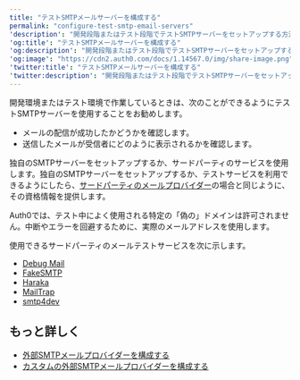 ---
title: "テストSMTPメールサーバーを構成する"
permalink: "configure-test-smtp-email-servers"
'description': "開発段階またはテスト段階でテストSMTPサーバーをセットアップする方法について説明します。"
'og:title': "テストSMTPメールサーバーを構成する"
'og:description': "開発段階またはテスト段階でテストSMTPサーバーをセットアップする方法について説明します。"
'og:image': "https://cdn2.auth0.com/docs/1.14567.0/img/share-image.png"
'twitter:title': "テストSMTPメールサーバーを構成する"
'twitter:description': "開発段階またはテスト段階でテストSMTPサーバーをセットアップする方法について説明します。"
---

開発環境またはテスト環境で作業しているときは、次のことができるようにテストSMTPサーバーを使用することをお勧めします。

* メールの配信が成功したかどうかを確認します。
* 送信したメールが受信者にどのように表示されるかを確認します。

独自のSMTPサーバーをセットアップするか、サードパーティのサービスを使用します。独自のSMTPサーバーをセットアップするか、テストサービスを利用できるようにしたら、[サードパーティのメールプロバイダー](/ja-jp/customize/email/smtp-email-providers/configure-custom-external-smtp-email-provider)の場合と同じように、その資格情報を提供します。

Auth0では、テスト中によく使用される特定の「偽の」ドメインは許可されません。中断やエラーを回避するために、実際のメールアドレスを使用します。

使用できるサードパーティのメールテストサービスを次に示します。

* [Debug Mail](https://debugmail.io/)
* [FakeSMTP](https://nilhcem.github.io/FakeSMTP/)
* [Haraka](https://haraka.github.io/)
* [MailTrap](https://mailtrap.io/)
* [smtp4dev](https://smtp4dev.codeplex.com/)

## もっと詳しく

* [外部SMTPメールプロバイダーを構成する](/ja-jp/customize/email/smtp-email-providers)
* [カスタムの外部SMTPメールプロバイダーを構成する](/ja-jp/customize/email/smtp-email-providers/configure-custom-external-smtp-email-provider)